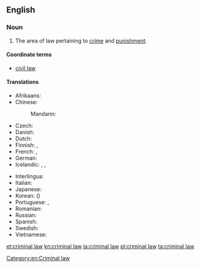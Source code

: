 ==English==
{{wikipedia}}

===Noun===
{{en-noun|head=[[criminal]] [[law]]}}

# {{context|legal|lang=en}} The area of law pertaining to [[crime]] and [[punishment]].

====Coordinate terms====
* [[civil law]]

====Translations====
{{trans-top|area of law}}
* Afrikaans: {{t|af|strafreg}}
* Chinese:
*: Mandarin: {{t+|cmn|刑法|tr=xíngfǎ|sc=Hani}}
* Czech: {{t|cs|trestní právo|n}}
* Danish: {{t|da|strafferet|c}}
* Dutch: {{t+|nl|strafrecht|n}}
* Finnish: {{t|fi|rikosoikeus}}, {{t|fi|rikoslaki}}
* French: {{t+|fr|droit pénal|m}}, {{t|fr|droit criminel|m}}
* German: {{t|de|Strafrecht|n}}
* Icelandic: {{t|is|hegningarlög|n-p}}, {{t|is|refsilög|n-p}}, {{t|is|refsiréttur|m}}
{{trans-mid}}
* Interlingua: {{t|ia|derecto criminal}}
* Italian: {{t|it|diritto penale}}
* Japanese: {{t|ja|刑法|tr=[[けいほう]] keihō|sc=Jpan}}
* Korean: {{t|ko|형법|tr=hyeongbeop|sc=Kore}} ({{t+|ko|刑法|sc=Kore}})
* Portuguese: {{t+|pt|direito penal|m}}, {{t|pt|direito criminal|m}}
* Romanian: {{t|ro|dreptul penal}}
* Russian: {{t|ru|уголовное право|n|tr=ugolóvnoje právo|sc=Cyrl}}
* Spanish: {{t|es|derecho penal|m}}
* Swedish: {{t|sv|straffrätt}}
* Vietnamese: {{t|vi|luật hình sự}}
{{trans-bottom}}

[[Category:en:Criminal law]]

[[et:criminal law]]
[[kn:criminal law]]
[[ja:criminal law]]
[[pl:criminal law]]
[[ta:criminal law]]